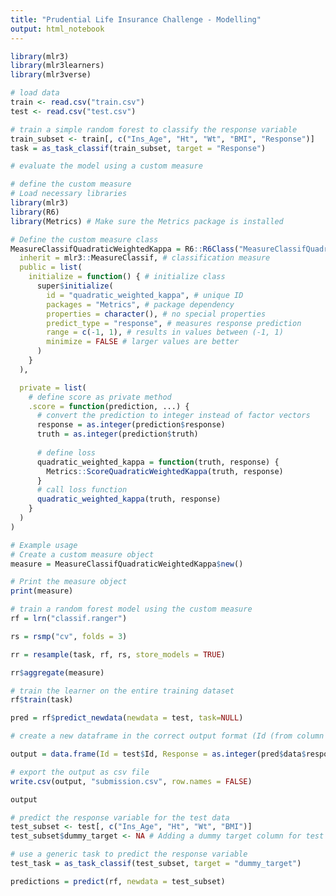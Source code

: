 ```yaml
---
title: "Prudential Life Insurance Challenge - Modelling"
output: html_notebook
---
```


```r
library(mlr3)
library(mlr3learners)
library(mlr3verse)
```


```r
# load data
train <- read.csv("train.csv")
test <- read.csv("test.csv")
```


```r
# train a simple random forest to classify the response variable
train_subset <- train[, c("Ins_Age", "Ht", "Wt", "BMI", "Response")]
task = as_task_classif(train_subset, target = "Response")
```

```r
# evaluate the model using a custom measure

# define the custom measure
# Load necessary libraries
library(mlr3)
library(R6)
library(Metrics) # Make sure the Metrics package is installed

# Define the custom measure class
MeasureClassifQuadraticWeightedKappa = R6::R6Class("MeasureClassifQuadraticWeightedKappa",
  inherit = mlr3::MeasureClassif, # classification measure
  public = list(
    initialize = function() { # initialize class
      super$initialize(
        id = "quadratic_weighted_kappa", # unique ID
        packages = "Metrics", # package dependency
        properties = character(), # no special properties
        predict_type = "response", # measures response prediction
        range = c(-1, 1), # results in values between (-1, 1)
        minimize = FALSE # larger values are better
      )
    }
  ),

  private = list(
    # define score as private method
    .score = function(prediction, ...) {
      # convert the prediction to integer instead of factor vectors
      response = as.integer(prediction$response)
      truth = as.integer(prediction$truth)
      
      # define loss
      quadratic_weighted_kappa = function(truth, response) {
        Metrics::ScoreQuadraticWeightedKappa(truth, response)
      }
      # call loss function
      quadratic_weighted_kappa(truth, response)
    }
  )
)

# Example usage
# Create a custom measure object
measure = MeasureClassifQuadraticWeightedKappa$new()

# Print the measure object
print(measure)

```
```r
# train a random forest model using the custom measure
rf = lrn("classif.ranger")

rs = rsmp("cv", folds = 3)

rr = resample(task, rf, rs, store_models = TRUE)

rr$aggregate(measure)
```
```r
# train the learner on the entire training dataset
rf$train(task)
```

```r
pred = rf$predict_newdata(newdata = test, task=NULL)
```

```r
# create a new dataframe in the correct output format (Id (from column in data), Response)

output = data.frame(Id = test$Id, Response = as.integer(pred$data$response))

# export the output as csv file
write.csv(output, "submission.csv", row.names = FALSE)

output
```


```r
# predict the response variable for the test data
test_subset <- test[, c("Ins_Age", "Ht", "Wt", "BMI")]
test_subset$dummy_target <- NA # Adding a dummy target column for test data

# use a generic task to predict the response variable
test_task = as_task_classif(test_subset, target = "dummy_target")

predictions = predict(rf, newdata = test_subset)
```

